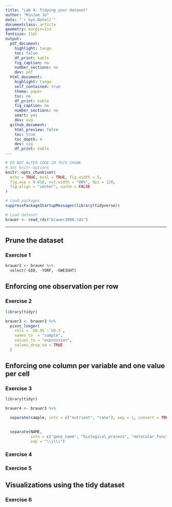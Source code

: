 ```yaml
---
title: "Lab 4: Tidying your dataset"
author: "MinJae Jo"
date: "`r Sys.Date()`"
documentclass: article
geometry: margin=1in
fontsize: 11pt
output:
  pdf_document:
    highlight: tango
    toc: false
    df_print: kable
    fig_caption: no
    number_sections: no
    dev: pdf
  html_document:
    highlight: tango
    self_contained: true
    theme: paper
    toc: no
    df_print: kable
    fig_caption: no
    number_sections: no
    smart: yes
    dev: svg
  github_document:
    html_preview: false
    toc: true
    toc_depth: 4
    dev: svg
    df_print: kable
---
```


```r
# DO NOT ALTER CODE IN THIS CHUNK
# Set knitr options
knitr::opts_chunk$set(
  echo = TRUE, eval = TRUE, fig.width = 5,
  fig.asp = 0.618, out.width = "80%", dpi = 120,
  fig.align = "center", cache = FALSE
)

# Load packages
suppressPackageStartupMessages(library(tidyverse))

# Load dataset
brauer <- read_rds("brauer2008.rds")
```

---

## Prune the dataset

### Exercise 1
```r
brauer2 <- brauer %>%
  select(-GID, -YORF, -GWEIGHT)
```


## Enforcing one observation per row

### Exercise 2
```r
library(tidyr)

brauer3 <- brauer2 %>%
  pivot_longer(
    cols = `G0.05`:`U0.3`,
    names_to  = "sample",
    values_to = "expression",
    values_drop_na = TRUE
  )
```


## Enforcing one column per variable and one value per cell

### Exercise 3

```r
library(tidyr)

brauer4 <- brauer3 %>%

  separate(sample, into = c("nutrient", "rate"), sep = 1, convert = TRUE) %>%
  

  separate(NAME,
           into = c("gene_name", "biological_process", "molecular_function", "systematic_id", "number"),
           sep = "\\|\\|")

```

### Exercise 4




### Exercise 5




## Visualizations using the tidy dataset

### Exercise 6
